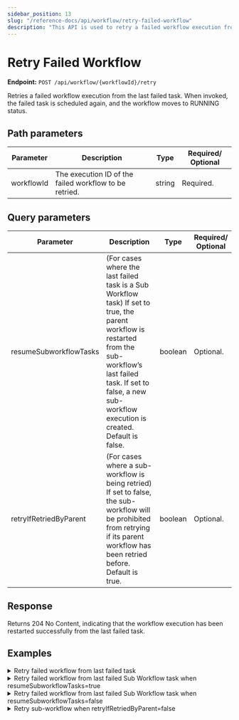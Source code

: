 ```yaml
---
sidebar_position: 13
slug: "/reference-docs/api/workflow/retry-failed-workflow"
description: "This API is used to retry a failed workflow execution from the last failed task."
---
```



# Retry Failed Workflow

**Endpoint:** `POST /api/workflow/{workflowId}/retry`

Retries a failed workflow execution from the last failed task. When invoked, the failed task is scheduled again, and the workflow moves to RUNNING status.

## Path parameters

| Parameter  | Description                                            | Type   | Required/ Optional |
| ---------- | ------------------------------------------------------ | ------ | ------------------ |
| workflowId | The execution ID of the failed workflow to be retried. | string | Required.          |

## Query parameters

| Parameter              | Description                                                                                                                                                                                                                          | Type    | Required/ Optional |
| ---------------------- | ------------------------------------------------------------------------------------------------------------------------------------------------------------------------------------------------------------------------------------ | ------- | ------------------ |
| resumeSubworkflowTasks | (For cases where the last failed task is a Sub Workflow task) If set to true, the parent workflow is restarted from the sub-workflow’s last failed task. If set to false, a new sub-workflow execution is created. Default is false. | boolean | Optional.          |
| retryIfRetriedByParent | (For cases where a sub-workflow is being retried) If set to false, the sub-workflow will be prohibited from retrying if its parent workflow has been retried before. Default is true.                                                | boolean | Optional.          |

## Response

Returns 204 No Content, indicating that the workflow execution has been restarted successfully from the last failed task.

## Examples

<details>
<summary>Retry failed workflow from last failed task</summary>

**Request**

```shell
curl -X 'POST' \
   'https://<YOUR-CLUSTER>/api/workflow/2ce9207f-d4a6-11ef-87b1-b2b27c52ebde/retry' \
  -H 'accept: */*' \
  -H 'X-Authorization: <TOKEN>' \
  -d ''
```

**Response**

Returns 204 No Content, indicating that the workflow execution has been restarted successfully from the last failed task.

In the Conductor UI, the workflow execution will re-enter the RUNNING status, and the last failed task will be re-attempted.

<p align="center"><img src="/content/img/SDKs/retry_failed_workflow-workflow_status.png" alt="Conductor UI showing task being retried" width="90%" height="auto"></img></p>

</details>

<details>
<summary>Retry failed workflow from last failed Sub Workflow task when resumeSubworkflowTasks=true</summary>

**Request**

```shell
curl -X 'POST' \
  'https://<YOUR_CLUSTER>/api/workflow/35831168-50da-11f0-bb6c-9aabfb2793e8/retry?resumeSubworkflowTasks=true' \
  -H 'accept: */*' \
  -H 'X-Authorization: <TOKEN>' \
  -d ''
```

**Response**

Returns 204 No Content, indicating that the workflow execution has been restarted successfully from the last failed task.

In the Conductor UI, both the parent workflow and sub-workflow execution will re-enter the RUNNING status.

<p align="center"><img src="/content/img/SDKs/retry_failed_workflow-resumeSubworkflowTasks_true.png" alt="Conductor UI showing both workflows in RUNNING state." width="90%" height="auto"></img></p>

</details>


<details>
<summary>Retry failed workflow from last failed Sub Workflow task when resumeSubworkflowTasks=false</summary>

**Request**

```shell
curl -X 'POST' \
  'https://<YOUR_CLUSTER>/api/workflow/35831168-50da-11f0-bb6c-9aabfb2793e8/retry?resumeSubworkflowTasks=false' \
  -H 'accept: */*' \
  -H 'X-Authorization: <TOKEN>' \
  -d ''
```

**Response**

Returns 204 No Content, indicating that the workflow execution has been restarted successfully from the last failed task.

In the Conductor UI, the parent workflow execution will re-enter the RUNNING status, and a new sub-workflow execution instance will be created.

<p align="center"><img src="/content/img/SDKs/retry_failed_workflow-resumeSubworkflowTasks_false.png" alt="Conductor UI showing parent workflow in RUNNING state and a new sub-workflow instance." width="90%" height="auto"></img></p>

</details>



<details>
<summary>Retry sub-workflow when retryIfRetriedByParent=false</summary>

This example demonstrates how a retry attempt on a sub-workflow is blocked when:

1. A sub-workflow has failed.
2. Its parent workflow has already been retried.
3. A retry is attempted on the sub-workflow with `retryIfRetriedByParent=false`.

Start a workflow that includes a sub-workflow. Initially, both executions are in RUNNING status.

<p align="center">
  <img
    src="/content/img/parent-and-child-workflow-in-running-state.png"
    alt="Both workflows in RUNNING state."
    width="100%"
    height="auto"
    style={{ paddingBottom: 40, paddingTop: 40 }}
  />
</p>

Now, let’s assume the sub workflow failed, resulting in both the sub-workflow and the parent workflow entering FAILED status.

<p align="center">
  <img
    src="/content/img/parent-and-child-workflow-in-failed-state.png"
    alt="Both workflows in FAILED state."
    width="100%"
    height="auto"
    style={{ paddingBottom: 40, paddingTop: 40 }}
  />
</p>

Use the following API call to retry the parent workflow:

```bash
curl -X 'POST' \
  'https://<YOUR-CLUSTER>/api/workflow<PARENT-WORKFLOW-ID>/retry' \
  -H 'accept: */*' \
  -H 'X-Authorization: <TOKEN>' \
  -d ''
```

The parent workflow is successfully retried and transitions to RUNNING. The previous sub-workflow execution remains FAILED.

Now attempt to retry the initially failed sub-workflow using the following call with `retryIfRetriedByParent=false`:

```bash
curl -X 'POST' \
  'https://<YOUR-CLUSTER>/api/workflow/<SUB-WORKFLOW-ID>/retry?retryIfRetriedByParent=false' \
  -H 'accept: */*' \
  -H 'X-Authorization: <TOKEN>' \
  -d ''
  ```

**Response**

```json
{
  "status": 400,
  "message": "Parent task fd7sdfe33153-71df-11f0-af9d-8e9bff353733 of workflow fd7sd6e353e6-71df-11f0-9288-1a521d72d3b3 is already retried, retrying subworkflow fd7sdfe442c4-71df-11f0-af9d-8e9bff353733 is prohibited because retryIfHasParent=false in retry request",
  "instance": "orkes-conductor-deployment-84d9984cb8-r7rrd",
  "retryable": false
}
```

This error confirms that Conductor blocks the retry because the parent workflow has already been retried, and `retryIfRetriedByParent=false` prohibits retrying the sub-workflow independently.

</details>
